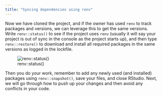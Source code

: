```yaml
---
title: "Syncing dependencies using renv"
---
```


Now we have cloned the project, and if the owner has used `renv` to track packages and versions, we can leverage this to get the same versions. 
Write `renv::status()` to see if the project uses `renv` (usually it will say your project is out of sync in the console as the project starts up), 
and then type `renv::restore()` to download and install all required packages in the same versions as logged in the lockfile. 

![renv::status()](rstudio_renv.png)

Then you do your work, remember to add any newly used (and installed) packages using `renv::snapshot()`, save your files, and close RStudio. 
Next, we will go through how to push up your changes and then avoid any conflicts in your code. 